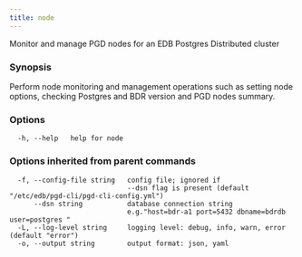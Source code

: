 ```yaml
---
title: node
---
```


Monitor and manage PGD nodes for an EDB Postgres Distributed cluster

### Synopsis

Perform node monitoring and management operations such as setting node options,
checking Postgres and BDR version and PGD nodes summary.


### Options

```text
  -h, --help   help for node
```

### Options inherited from parent commands

```text
  -f, --config-file string   config file; ignored if 
                             --dsn flag is present (default "/etc/edb/pgd-cli/pgd-cli-config.yml")
      --dsn string           database connection string
                             e.g."host=bdr-a1 port=5432 dbname=bdrdb user=postgres "
  -L, --log-level string     logging level: debug, info, warn, error (default "error")
  -o, --output string        output format: json, yaml
```
